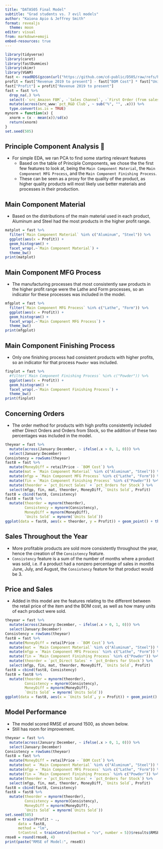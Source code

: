 ```yaml
---
title: "DATA505 Final Model"
subtitle: "Grad students vs. 7 evil models"
author: "Kaiona Apio & Jeffrey Smith"
format: revealjs
  theme: moon
editor: visual
from: markdown+emoji
embed-resources: true
---
```



```r
library(tidyverse)
library(caret)
library(fastDummies)
library(skimr)
library(VGAM)
fast <- readRDS(gzcon(url("https://github.com/cd-public/D505/raw/refs/heads/master/dat/craven_train.rds")))
profit = fast["Revenue 2019 to present"] - fast["BOM Cost"] * fast["Units Sold"]
fast["Profit"] = profit["Revenue 2019 to present"]
fast = fast %>%
  drop_na(.) %>%
  select(-`src_Amazon FBM`, -`Sales Channel`, -`First Order (from sales data)`) %>%
  mutate(across(src_www:`pct_R&D Club`, ~ sub("%", "", .x))) %>%
  type.convert(as.is = TRUE)
mynorm = function(x) {
  xnorm = (x - mean(x))/sd(x)
  return(xnorm)
}
set.seed(505)
```

## Principle Component Analysis 🐡

-   For simple EDA, we ran PCA to find some starting relevant features
    -   Based on the table of Principle Components, we chose the the first few features to look at, being the `Main Component Material`, the  `Main Componenet MFG Process`, and the `Main Component Finishing Process`.
    -   These can be seen as a proxy for the quality of the product, as higher quality products will most likely use better materials and processes in their production.

## Main Component Material

-   Based on the distributions of the main material used in each product, Aluminum and Steel had the most products in the higher profit range.

```r
matplot = fast %>%
  filter(`Main Component Material` %in% c("Aluminum", "Steel")) %>%
  ggplot(aes(x = Profit)) + 
  geom_histogram() + 
  facet_wrap(.~`Main Component Material`) + 
  theme_bw()
print(matplot)
```

## Main Component MFG Process

-   The manufacturing processes that most consistently saw products in the higher profit range were the Lathe and Form processes, so an indicator for these processes was included in the model.

```r
mfgplot = fast %>%
  filter(`Main Component MFG Process` %in% c("Lathe", "Form")) %>%
  ggplot(aes(x = Profit)) + 
  geom_histogram() + 
  facet_wrap(.~`Main Component MFG Process`) + 
  theme_bw()
print(mfgplot)
```

## Main Component Finishing Process

-   Only one finishing process had consistent products with higher profits, so an indicator for that process `Powder` was included.

```r
finplot = fast %>%
  #filter(`Main Component Finishing Process` %in% c("Powder")) %>%
  ggplot(aes(x = Profit)) + 
  geom_histogram() + 
  facet_wrap(.~`Main Component Finishing Process`) + 
  theme_bw()
print(finplot)
```

## Concerning Orders

-   The order method for products with high profits consistently included either Direct Orders and Orders from Stock, so the addition of these two percentages was included in the model.

```r
theyear = fast %>%
  mutate(across(January:December, ~ ifelse(.x > 0, 1, 0))) %>%
  select(January:December)
Consistency = rowSums(theyear)
fast8 = fast %>%
  mutate(MoneyDiff = retailPrice - `BOM Cost`) %>%
  mutate(mat = `Main Component Material` %in% c("Aluminum", "Steel")) %>%
  mutate(mfgp = `Main Component MFG Process` %in% c("Lathe", "Form")) %>%
  mutate(fin = `Main Component Finishing Process` %in% c("Powder")) %>%
  mutate(theorder = `pct_Direct Sales` + `pct_Orders for Stock`) %>%
  select(mfgp, fin, mat, theorder, MoneyDiff, `Units Sold`, Profit) 
fast8 = cbind(fast8, Consistency)
fast8 = fast8 %>%
  mutate(theorder = mynorm(theorder),
         Consistency = mynorm(Consistency), 
         MoneyDiff = mynorm(MoneyDiff),
         `Units Sold` = mynorm(`Units Sold`))
ggplot(data = fast8, aes(x = theorder, y = Profit)) + geom_point() + theme_bw() + xlim(0,1)
```


## Sales Throughout the Year

-   More profitable products are sold more consistently throughout the year, hence the creation of the `Consistency` feature.
-   `Consistency` feature is a sum of the number of months where a product was sold, i.e. if a product had a nonzero percentage of sales in months June, July, and August, the `Consistency` feature for that product would be $3$.

## Price and Sales

 -   Added in this model are the features relating to the different between the retail price of the item and the BOM cost, as well as how many units of each product were sold.
 
```r
theyear = fast %>%
  mutate(across(January:December, ~ ifelse(.x > 0, 1, 0))) %>%
  select(January:December)
Consistency = rowSums(theyear)
fast8 = fast %>%
  mutate(MoneyDiff = retailPrice - `BOM Cost`) %>%
  mutate(mat = `Main Component Material` %in% c("Aluminum", "Steel")) %>%
  mutate(mfgp = `Main Component MFG Process` %in% c("Lathe", "Form")) %>%
  mutate(fin = `Main Component Finishing Process` %in% c("Powder")) %>%
  mutate(theorder = `pct_Direct Sales` + `pct_Orders for Stock`) %>%
  select(mfgp, fin, mat, theorder, MoneyDiff, `Units Sold`, Profit) 
fast8 = cbind(fast8, Consistency)
fast8 = fast8 %>%
  mutate(theorder = mynorm(theorder),
         Consistency = mynorm(Consistency), 
         MoneyDiff = mynorm(MoneyDiff),
         `Units Sold` = mynorm(`Units Sold`))
ggplot(data = fast8, aes(x = `Units Sold`, y = Profit)) + geom_point() + theme_bw()
```


## Model Performance

-   The model scored RMSE of around 1500, as shown below.
-   Still has room for improvement.
    
```r
theyear = fast %>%
  mutate(across(January:December, ~ ifelse(.x > 0, 1, 0))) %>%
  select(January:December)
Consistency = rowSums(theyear)
fast8 = fast %>%
  mutate(MoneyDiff = retailPrice - `BOM Cost`) %>%
  mutate(mat = `Main Component Material` %in% c("Aluminum", "Steel")) %>%
  mutate(mfgp = `Main Component MFG Process` %in% c("Lathe", "Form")) %>%
  mutate(fin = `Main Component Finishing Process` %in% c("Powder")) %>%
  mutate(theorder = `pct_Direct Sales` + `pct_Orders for Stock`) %>%
  select(mfgp, fin, mat, theorder, MoneyDiff, `Units Sold`, Profit) 
fast8 = cbind(fast8, Consistency)
fast8 = fast8 %>%
  mutate(theorder = mynorm(theorder),
         Consistency = mynorm(Consistency), 
         MoneyDiff = mynorm(MoneyDiff),
         `Units Sold` = mynorm(`Units Sold`))
set.seed(505)
rmse8 = train(Profit ~ .,
      data = fast8, 
      method = "lm",
      trControl = trainControl(method = "cv", number = 5))$results$RMSE
rmse8 = round(rmse8, 4)
print(paste("RMSE of Model:", rmse8))
```

